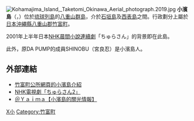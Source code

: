 [[File:Kohamajima_Island,_Taketomi_Okinawa_Aerial_photograph.2019.jpg|thumb]]
'''小濱島'''（{{jpn|j=小浜島|hg=こはまじま|rm=Kohama-jima}}，{{ryu|r=小濱|kn=クモマ|rm=Kumoma}}）位於[[琉球列島|琉球列島]]的[[八重山群島|八重山群島]]，介於[[石垣島|石垣島]]及[[西表島|西表島]]之間。行政劃分上屬於[[日本|日本]][[沖繩縣|沖繩縣]][[八重山郡|八重山郡]][[竹富町|竹富町]]。

2001年上半年日本[[NHK|NHK]][[晨間小說連續劇|晨間小說連續劇]]「ちゅらさん」的背景即在此島。

此外，原DA PUMP的成員SHINOBU（宮良忍）是小濱島人。

== 外部連結 ==
*[https://web.archive.org/web/20060910032351/http://www.town.taketomi.okinawa.jp/island/kohama2.htm 竹富町公所網頁的小濱島介紹]
*[https://web.archive.org/web/20060831134821/http://www.nhk.or.jp/drama/archives/churasan2/ NHK電視劇「ちゅらさん2」]
*[https://web.archive.org/web/20060821230630/http://yaima.cool.ne.jp/kohamainfo.html ＠Ｙａｉｍａ【小濱島的關光情報】]

{{八重山群島}}

{{Authority control}}
[[Category:八重山群島|X小]]
[[Category:竹富町|Category:竹富町]]